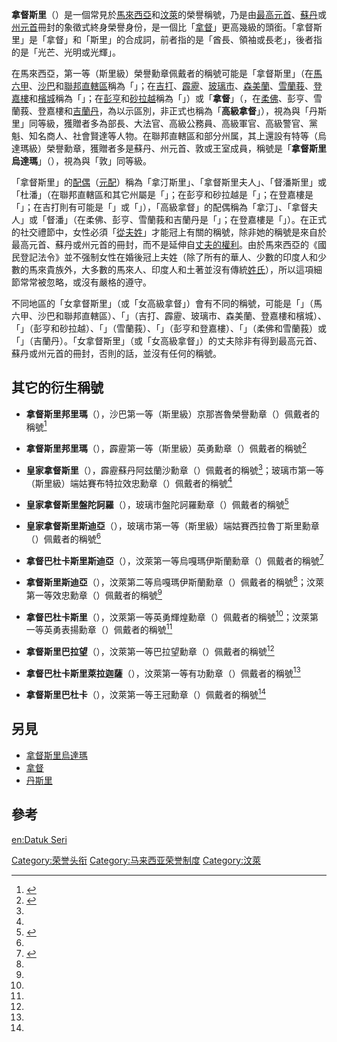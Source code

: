 {{Refimprove|time=2017-10-10T10:06:00+00:00}}
'''拿督斯里'''（{{lang|ms|Datuk Seri, Dato' Seri, Dato' Sri}}）是一個常見於[[馬來西亞|馬來西亞]]和[[汶萊|汶萊]]的榮譽稱號，乃是由[[最高元首|最高元首]]、[[蘇丹_(稱謂)|蘇丹]]或[[元首_(馬來語)|州元首]]冊封的象徵式終身榮譽身份，是一個比「[[拿督|拿督]]」更高幾級的頭銜。「拿督斯里」是「拿督」和「斯里」的合成詞，前者指的是「酋長、領袖或長老」，後者指的是「光芒、光明或光輝」。

在馬來西亞，第一等（斯里級）榮譽勳章佩戴者的稱號可能是「拿督斯里」（在[[馬六甲|馬六甲]]、[[沙巴|沙巴]]和[[聯邦直轄區|聯邦直轄區]]稱為「{{lang|ms|Datuk Seri}}」；在[[吉打|吉打]]、[[霹靂州|霹靂]]、[[玻璃市|玻璃市]]、[[森美蘭|森美蘭]]、[[雪蘭莪|雪蘭莪]]、[[登嘉樓|登嘉樓]]和[[檳城|檳城]]稱為「{{lang|ms|Dato' Seri}}」；在[[彭亨|彭亨]]和[[砂拉越|砂拉越]]稱為「{{lang|ms|Dato' Sri}}」）或「'''拿督'''」（{{lang|ms|Dato'}}，在[[柔佛|柔佛]]、彭亨、雪蘭莪、登嘉樓和[[吉蘭丹|吉蘭丹]]，為以示區別，非正式也稱為「'''高級拿督'''」），視為與「丹斯里」同等級，獲贈者多為部長、大法官、高級公務員、高級軍官、高級警官、黨魁、知名商人、社會賢達等人物。在聯邦直轄區和部分州属，其上還設有特等（烏達瑪級）榮譽勳章，獲贈者多是蘇丹、州元首、敦或王室成員，稱號是「'''拿督斯里烏達瑪'''」（{{lang|ms|Datuk Seri Utama, Dato' Seri Utama}}），視為與「敦」同等級。

「拿督斯里」的[[配偶|配偶]]（[[元配|元配]]）稱為「拿汀斯里」、「拿督斯里夫人」、「督潘斯里」或「杜潘」（在聯邦直轄區和其它州屬是「{{lang|ms|Datin Seri}}」；在彭亨和砂拉越是「{{lang|ms|Datin Sri}}」；在登嘉樓是「{{lang|ms|To' Puan Seri}}」；在吉打則有可能是「{{lang|ms|Toh Puan}}」或「{{lang|ms|Datin Seri}}」），「高級拿督」的配偶稱為「拿汀」、「拿督夫人」或「督潘」（在柔佛、彭亨、雪蘭莪和吉蘭丹是「{{lang|ms|Datin}}」；在登嘉樓是「{{lang|ms|To' Puan}}」）。在正式的社交禮節中，女性必須「[[從夫姓|從夫姓]]」才能冠上有關的稱號，除非她的稱號是來自於最高元首、蘇丹或州元首的冊封，而不是延伸自[[夫權|丈夫的權利]]。由於馬來西亞的《國民登記法令》並不强制女性在婚後冠上夫姓（除了所有的華人、少數的印度人和少數的馬來貴族外，大多數的馬來人、印度人和土著並沒有傳統[[姓氏|姓氏]]），所以這項細節常常被忽略，或沒有嚴格的遵守。

不同地區的「女拿督斯里」（或「女高級拿督」）會有不同的稱號，可能是「{{lang|ms|Datuk Seri}}」（馬六甲、沙巴和聯邦直轄區）、「{{lang|ms|Dato' Seri}}」（吉打、霹靂、玻璃市、森美蘭、登嘉樓和檳城）、「{{lang|ms|Dato' Sri}}」（彭亨和砂拉越）、「{{lang|ms|Datin Paduka Seri}}」（雪蘭莪）、「{{lang|ms|Dato'}}」（彭亨和登嘉樓）、「{{lang|ms|Datin Paduka}}」（柔佛和雪蘭莪）或「{{lang|ms|Datin}}」（吉蘭丹）。「女拿督斯里」（或「女高級拿督」）的丈夫除非有得到最高元首、蘇丹或州元首的冊封，否則的話，並沒有任何的稱號。

==其它的衍生稱號==
* '''拿督斯里邦里瑪'''（{{lang|ms|Datuk Seri Panglima}}），沙巴第一等（斯里級）京那峇魯榮譽勳章（{{unicode|SPDK}}）佩戴者的稱號<ref name=sabah>{{cite web|title=SERI PANGLIMA DARJAH KINABALU|url=http://www.sabah.gov.my/istana/SPDK.html|publisher=ISTANA NEGERI SABAH|accessdate=2013-01-07|archive-date=2011-07-24|archive-url=https://web.archive.org/web/20110724072437/http://www.sabah.gov.my/istana/SPDK.html|dead-url=no}}</ref>

* '''拿督斯里邦里瑪'''（{{lang|ms|Dato' Seri Panglima}}），霹靂第一等（斯里級）英勇勳章（{{unicode|SPTS}}）佩戴者的稱號<ref name=perak>{{cite web|title=DARJAH-DARJAH KEBESARAN, BINTANG-BINTANG DAN PINGAT-PINGAT ANUGERAH KERAJAAN NEGERI PERAK DARUL RIDZUAN|url=http://sultan.perak.gov.my/bahasa/darjah_kebesaran.htm|publisher=Pejabat D.Y.M.M. Sultan Perak Darul Ridzuan|accessdate=2013-01-07|deadurl=yes|archiveurl=https://web.archive.org/web/20120917123941/http://sultan.perak.gov.my/bahasa/darjah_kebesaran.htm|archivedate=2012-09-17}}</ref>

* '''皇家拿督斯里'''（{{lang|ms|Dato' Seri DiRaja, Dato' Seri Diraja}}），霹靂蘇丹阿玆蘭沙勳章（{{unicode|SPSA}}）佩戴者的稱號<ref name=perak />；玻璃市第一等（斯里級）端姑賽布特拉效忠勳章（{{unicode|SSSJ}}）佩戴者的稱號<ref name=perlis />

* '''皇家拿督斯里盤陀訶羅'''（{{lang|ms|Dato' Seri Diraja Bendahara Negara}}），玻璃市盤陀訶羅勳章（{{unicode|DBSJ}}）佩戴者的稱號<ref name=perlis>{{cite web|title=Darjah-Darjah Kebesaran|url=http://dymm.perlis.gov.my/portal/index.php?option=com_content&view=article&id=25&Itemid=18|publisher=Kerajaan Negeri Perlis|accessdate=2013-01-07|deadurl=yes|archiveurl=https://web.archive.org/web/20111004200257/http://dymm.perlis.gov.my/portal/index.php?option=com_content&view=article&id=25&Itemid=18|archivedate=2011-10-04}}</ref>

* '''皇家拿督斯里斯迪亞'''（{{lang|ms|Dato' Seri Setia Diraja}}），玻璃市第一等（斯里級）端姑賽西拉魯丁斯里勳章（{{unicode|SPSJ}}）佩戴者的稱號<ref name=perlis />

* '''拿督巴杜卡斯里斯迪亞'''（{{lang|ms|Dato' Paduka Seri Setia}}），汶萊第一等烏嘎瑪伊斯蘭勳章（{{unicode|PSSUB}}）佩戴者的稱號<ref name=brunei>{{cite web|title=BINTANG-BINTANG KEBESARAN (ORDERS AND DECORATIONS)|url=http://www.bruneiresources.com/bintang.html|publisher=BRUNEIresources.com|accessdate=2013-01-07|archive-date=2020-06-29|archive-url=https://web.archive.org/web/20200629205438/http://www.bruneiresources.com/bintang.html|dead-url=no}}</ref>

* '''拿督斯里斯迪亞'''（{{lang|ms|Dato' Seri Setia}}），汶萊第二等烏嘎瑪伊斯蘭勳章（{{unicode|DSSUB}}）佩戴者的稱號<ref name=brunei />；汶萊第一等效忠勳章（{{unicode|PSNB}}）佩戴者的稱號<ref name=brunei />

* '''拿督巴杜卡斯里'''（{{lang|ms|Dato' Paduka Seri}}），汶萊第一等英勇輝煌勳章（{{unicode|DPKG}}）佩戴者的稱號<ref name=brunei />；汶萊第一等英勇表揚勳章（{{unicode|DPKT}}）佩戴者的稱號<ref name=brunei />

* '''拿督斯里巴拉望'''（{{lang|ms|Dato' Seri Pahlawan}}），汶萊第一等巴拉望勳章（{{unicode|PSPNB}}）佩戴者的稱號<ref name=brunei />

* '''拿督巴杜卡斯里萊拉迦薩'''（{{lang|ms|Dato' Paduka Seri Laila Jasa}}），汶萊第一等有功勳章（{{unicode|PSLJ}}）佩戴者的稱號<ref name=brunei />

* '''拿督斯里巴杜卡'''（{{lang|ms|Dato' Seri Paduka}}），汶萊第一等王冠勳章（{{unicode|SPMB}}）佩戴者的稱號<ref name=brunei />

==另見==
* [[拿督斯里烏達瑪|拿督斯里烏達瑪]]
* [[拿督|拿督]]
* [[丹斯里|丹斯里]]

==參考==
{{reflist}}

[[Category:荣誉头衔|Category:荣誉头衔]]
[[Category:马来西亚荣誉制度|Category:马来西亚荣誉制度]]
[[Category:汶萊|Category:汶萊]]

[[en:Datuk_Seri|en:Datuk Seri]]